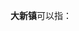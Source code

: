 '''大新镇'''可以指：
{{PRC admin/disambig|32/05/82/107/000|34/03/22/108/000|34/12/22/107/000|41/16/21/106/000|42/09/22/112/000|45/08/21/104/000|64/01/04/101/000}}
{{disambig|cat=三字中国镇名消歧义}}